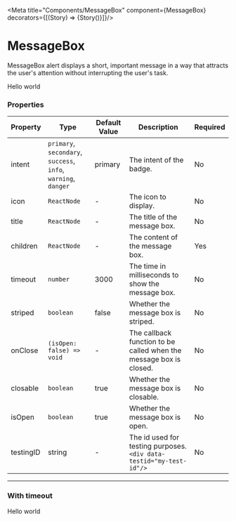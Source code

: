 
<Meta title="Components/MessageBox" component={MessageBox}  decorators={[(Story) => <ApplicationProvider>{Story()}</ApplicationProvider>]}/>


# MessageBox

MessageBox alert displays a short, important message in a way that attracts the user's attention without interrupting the user's task.

<Canvas>
  <MessageBox
    intent="primary"
    title="Title"
  >
    Hello world
  </MessageBox>
</Canvas>

### Properties

|Property|Type|Default Value|Description|Required|
|---|---|---|---|---|
|intent|`primary`, `secondary`, `success`, <br/>`info`, `warning`, `danger`|primary | The intent of the badge.|No|
|icon|`ReactNode`|-|The icon to display.|No|
|title|`ReactNode`|-|The title of the message box.|No|
|children|`ReactNode`|-|The content of the message box.|Yes|
|timeout|`number`|3000|The time in milliseconds to show the message box.|No|
|striped|`boolean`|false|Whether the message box is striped.|No|
|onClose|`(isOpen: false) => void`|-|The callback function to be called when the message box is closed.|No|
|closable|`boolean`|true|Whether the message box is closable.|No|
|isOpen|`boolean`|true|Whether the message box is open.|No|
|testingID| string | - | The id used for testing purposes.<br/>`<div data-testid="my-test-id"/>` |No|

---

### With timeout

<Canvas>
  <MessageBox
    intent="primary"
    title="Title"
    timeout={5000}
  >
    Hello world
  </MessageBox>
</Canvas>